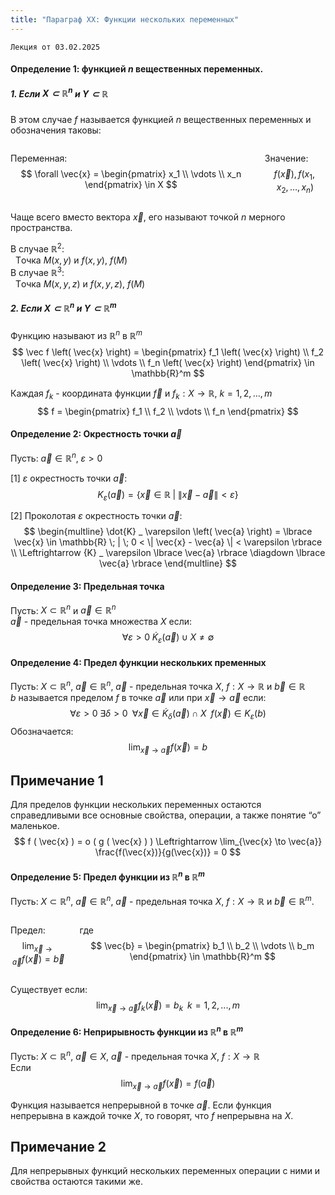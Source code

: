 ```yaml
---
title: "Параграф XX: Функции нескольких переменных"
---
```

`Лекция от 03.02.2025`


#### Определение 1: функцией $n$ вещественных переменных.

##### 1. Если $X \subset \mathbb{R}^n$ и $Y \subset \mathbb{R}$
В этом случае $f$ называется функцией $n$ вещественных переменных и обозначения таковы:

::: {.columns}
::: {.column}
Переменная:
$$
\forall \vec{x} =
\begin{pmatrix}
x_1 \\
\vdots \\
x_n
\end{pmatrix}
\in X
$$
:::
::: {.column}
Значение:
$$
f \left( \vec{x} \right),f \left(  x_1, x_2, \dots , x_n  \right)
$$
:::
:::

Чаще всего вместо вектора $\vec{x}$, его называют точкой $n$ мерного пространства.

::: {layout-ncol="2"}
| В случае $\mathbb{R}^2$:
|	Tочка $M \left( x,  y \right)$ и $f \left( x, y \right)$, $f \left( M \right)$

| В случае $\mathbb{R}^3$:
|	Tочка $M \left( x, y, z \right)$ и $f \left( x, y, z \right)$, $f \left( M \right)$
:::

| 

##### 2. Если $X \subset \mathbb{R}^n$ и $Y \subset \mathbb{R}^m$

::: {layout-ncol="2"}
Функцию называют из $\mathbb{R}^n$ в $\mathbb{R}^m$	
$$
\vec f \left( \vec{x} \right) = 
\begin{pmatrix}
f_1 \left( \vec{x} \right) \\
f_2 \left( \vec{x} \right) \\
\vdots \\
f_n \left( \vec{x} \right) 
\end{pmatrix}
\in  \mathbb{R}^m
$$

Каждая $f_k$ - координата функции $\vec f$ и $f_k: X \to \mathbb{R}$, $k = 1, 2, \dots , m$
$$
f = 
\begin{pmatrix}
f_1 \\
f_2  \\
\vdots \\
f_n 
\end{pmatrix}
$$
:::

#### Определение 2: Окрестность точки $\vec{a}$
Пусть: $\vec{a} \in \mathbb{R}^n, \; \varepsilon > 0$

::: {layout-ncol="2"}
[1] $\varepsilon$ окрестность точки $\vec{a}$:	
$$
{K} _ \varepsilon \left( \vec{a} \right) = \lbrace \vec{x} \in \mathbb{R} \; | \; \| \vec{x} - \vec{a} \| < \varepsilon \rbrace
$$

[2] Проколотая $\varepsilon$ окрестность точки $\vec{a}$:	
$$
\begin{multline}
\dot{K} _ \varepsilon \left( \vec{a} \right) = \lbrace \vec{x} \in \mathbb{R} \; | \; 0 < \| \vec{x} - \vec{a} \| < \varepsilon \rbrace \\
\Leftrightarrow {K} _ \varepsilon  \lbrace \vec{a} \rbrace \diagdown \lbrace \vec{a} \rbrace
\end{multline}
$$
:::
	
#### Определение 3: Предельная точка
Пусть: $X \subset \mathbb{R}^n$ и $\vec{a} \in \mathbb{R}^n$\
$\vec{a}$ - предельная точка множества $X$ если: 
$$
\forall \varepsilon > 0 \; \dot{K}_\varepsilon \left( \vec{a} \right) \cup X \neq \emptyset
$$

	
#### Определение 4: Предел функции нескольких пременных
Пусть: $X \subset \mathbb{R}^n$, $\vec{a} \in \mathbb{R}^n$, $\vec{a}$ - предельная точка $X$, $f: X \to \mathbb{R}$ и $\vec{b} \in \mathbb{R}$\
$b$ называется пределом $f$ в точке $\vec{a}$ или при $\vec{x} \to \vec{a}$ если:
$$
\forall \varepsilon > 0  \; \exists \delta > 0 \; \; \forall \vec{x} \in \dot{K}_\delta \left( \vec{a} \right) \cap X \; \; f \left( \vec{x} \right) \in K_\varepsilon \left( b \right)
$$
Обозначается:
$$
\lim_{\vec{x} \to \vec{a}} f(\vec{x}) = b
$$

:::::: {.callout-note}
## Примечание 1
Для пределов функции нескольких переменных остаются справедливыми все основные свойства, операции, а также понятие “о” маленькое.	
$$
f ( \vec{x} ) = o ( g ( \vec{x} ) )
\Leftrightarrow
\lim_{\vec{x} \to \vec{a}} \frac{f(\vec{x})}{g(\vec{x})} = 0
$$
:::


#### Определение 5: Предел функции из $\mathbb{R}^n$ в $\mathbb{R}^m$
Пусть: $X \subset \mathbb{R}^n$, $\vec{a} \in \mathbb{R}^n$, $\vec{a}$ - предельная точка $X$, $f: X \to \mathbb{R}$ и $\vec{b} \in \mathbb{R}^m$.

::: {.columns}
::: {.column}
Предел:
$$
\lim_{\vec{x} \to \vec{a}} f(\vec{x}) = \vec{b}
$$
:::
::: {.column layout-valign="center"}
где 
$$
\vec{b} = 
\begin{pmatrix}
b_1 \\
b_2  \\
\vdots \\
b_m 
\end{pmatrix}
\in \mathbb{R}^m
$$
:::
:::

Cуществует если:	
$$
\lim_{\vec{x} \to \vec{a}} f_k(\vec{x}) = b_k
\;\;
k=1,2,...,m
$$

	
#### Определение 6: Неприрывность функции из $\mathbb{R}^n$ в $\mathbb{R}^m$
Пусть: $X \subset \mathbb{R}^n$, $\vec{a} \in X$, $\vec{a}$ - предельная точка $X$, $f: X \to \mathbb{R}$\
Если 
$$
\lim_{\vec{x} \to \vec{a}} f(\vec{x}) = f(\vec{a})
$$

Функция называется непрерывной в точке $\vec{a}$. Если функция непрерывна в каждой точке $X$, то говорят, что $f$ непрерывна на $X$.
	
:::::: {.callout-note}
## Примечание 2
Для непрерывных функций нескольких переменных операции с ними и свойства остаются такими же. 
:::
